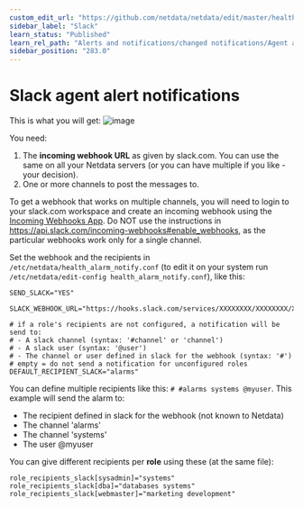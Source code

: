 ```yaml
---
custom_edit_url: "https://github.com/netdata/netdata/edit/master/health/notifications/slack/README.md"
sidebar_label: "Slack"
learn_status: "Published"
learn_rel_path: "Alerts and notifications/changed notifications/Agent alert notifications"
sidebar_position: "283.0"
---
```



# Slack agent alert notifications

This is what you will get:
![image](https://cloud.githubusercontent.com/assets/2662304/18407116/bbd0fee6-7710-11e6-81cf-58c0defaee2b.png)

You need:

1.  The **incoming webhook URL** as given by slack.com. You can use the same on all your Netdata servers (or you can have multiple if you like - your decision).
2.  One or more channels to post the messages to.

To get a webhook that works on multiple channels, you will need to login to your slack.com workspace and create an incoming webhook using the [Incoming Webhooks App](https://slack.com/apps/A0F7XDUAZ-incoming-webhooks).
Do NOT use the instructions in <https://api.slack.com/incoming-webhooks#enable_webhooks>, as the particular webhooks work only for a single channel.

Set the webhook and the recipients in `/etc/netdata/health_alarm_notify.conf` (to edit it on your system run `/etc/netdata/edit-config health_alarm_notify.conf`), like this:

```
SEND_SLACK="YES"

SLACK_WEBHOOK_URL="https://hooks.slack.com/services/XXXXXXXX/XXXXXXXX/XXXXXXXXXXXXXXXXXXXXXXXXXXXXXXX"

# if a role's recipients are not configured, a notification will be send to:
# - A slack channel (syntax: '#channel' or 'channel')  
# - A slack user (syntax: '@user')
# - The channel or user defined in slack for the webhook (syntax: '#')
# empty = do not send a notification for unconfigured roles 
DEFAULT_RECIPIENT_SLACK="alarms"
```

You can define multiple recipients like this: `# #alarms systems @myuser`. 
This example will send the alarm to:

-   The recipient defined in slack for the webhook (not known to Netdata)
-   The channel 'alarms'
-   The channel 'systems'
-   The user @myuser

You can give different recipients per **role** using these (at the same file):

```
role_recipients_slack[sysadmin]="systems"
role_recipients_slack[dba]="databases systems"
role_recipients_slack[webmaster]="marketing development"
```


